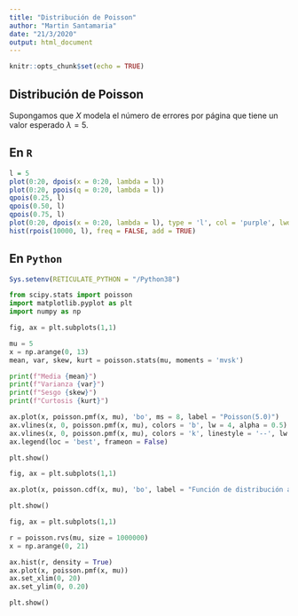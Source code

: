 ```yaml
---
title: "Distribución de Poisson"
author: "Martin Santamaria"
date: "21/3/2020"
output: html_document
---
```


```r
knitr::opts_chunk$set(echo = TRUE)
```

## Distribución de Poisson

Supongamos que $X$ modela el número de errores por página que tiene un valor esperado $\lambda = 5$.

## En `R`

```r
l = 5
plot(0:20, dpois(x = 0:20, lambda = l))
plot(0:20, ppois(q = 0:20, lambda = l))
qpois(0.25, l)
qpois(0.50, l)
qpois(0.75, l)
plot(0:20, dpois(x = 0:20, lambda = l), type = 'l', col = 'purple', lwd = 1.5, ylim = c(0, 0.20))
hist(rpois(10000, l), freq = FALSE, add = TRUE)
```

## En `Python`

```r
Sys.setenv(RETICULATE_PYTHON = "/Python38")
```

```python
from scipy.stats import poisson
import matplotlib.pyplot as plt
import numpy as np

fig, ax = plt.subplots(1,1)

mu = 5
x = np.arange(0, 13)
mean, var, skew, kurt = poisson.stats(mu, moments = 'mvsk')

print(f"Media {mean}")
print(f"Varianza {var}")
print(f"Sesgo {skew}")
print(f"Curtosis {kurt}")

ax.plot(x, poisson.pmf(x, mu), 'bo', ms = 8, label = "Poisson(5.0)")
ax.vlines(x, 0, poisson.pmf(x, mu), colors = 'b', lw = 4, alpha = 0.5)
ax.vlines(x, 0, poisson.pmf(x, mu), colors = 'k', linestyle = '--', lw = 1, label = "Frozen PMF")
ax.legend(loc = 'best', frameon = False)

plt.show()
```

```python
fig, ax = plt.subplots(1,1)

ax.plot(x, poisson.cdf(x, mu), 'bo', label = "Función de distribución acumulada de Poisson(5.0)")

plt.show()
```

```python
fig, ax = plt.subplots(1,1)

r = poisson.rvs(mu, size = 1000000)
x = np.arange(0, 21)

ax.hist(r, density = True)
ax.plot(x, poisson.pmf(x, mu))
ax.set_xlim(0, 20)
ax.set_ylim(0, 0.20)

plt.show()
```
